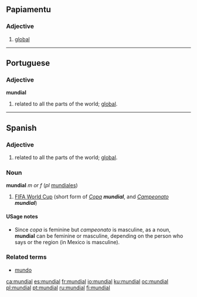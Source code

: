 ==Papiamentu==

===Adjective===
{{infl|pap|adjective}}

# [[global]]

----

==Portuguese==

===Adjective===
'''mundial'''

# related to all the parts of the world; [[global]].

----

==Spanish==

===Adjective===
{{es-adj|f=mundial|pl=mundiales}}

# related to all the parts of the world; [[global]].

===Noun===
'''mundial''' ''m or f'' (''pl'' [[mundiales]])

# [[w:FIFA World Cup|FIFA World Cup]] (short form of ''[[copa#Spanish|Copa]] '''mundial''''', and ''[[campeonato#Spanish|Campeonato]] '''mundial''''')

====USage notes====
* Since ''copa'' is feminine but ''campeonato'' is masculine, as a noun, '''mundial''' can be feminine or masculine, depending on the person who says or the region (in Mexico is masculine).
===Related terms===
* [[mundo]]

[[ca:mundial]]
[[es:mundial]]
[[fr:mundial]]
[[io:mundial]]
[[ku:mundial]]
[[oc:mundial]]
[[pl:mundial]]
[[pt:mundial]]
[[ru:mundial]]
[[fi:mundial]]